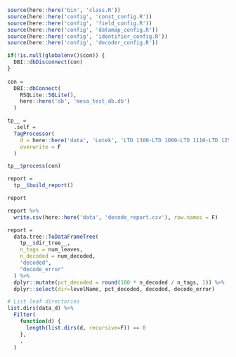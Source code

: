```r
source(here::here('bin', 'class.R'))
source(here::here('config', 'const_config.R'))
source(here::here('config', 'field_config.R'))
source(here::here('config', 'datamap_config.R'))
source(here::here('config', 'identifier_config.R'))
source(here::here('config', 'decoder_config.R'))
```


```r
if(!is.null(globalenv()$con)) {
  DBI::dbDisconnect(con)
}
  
con = 
  DBI::dbConnect(
    RSQLite::SQLite(),
    here::here('db', 'mesa_test_db.db')
  )
```


```r
tp__ = 
  .self = 
  TagProcessor(
    d = here::here('data', 'Lotek', 'LTD 1300-LTD 1000-LTD 1110-LTD 1250'),
    overwrite = F
  )

tp__$process(con)

report = 
  tp__$build_report()

report

report %>% 
  write.csv(here::here('data', 'decode_report.csv'), row.names = F)
```





```r
report = 
  data.tree::ToDataFrameTree(
    tp__$dir_tree__, 
    n_tags = num_leaves,
    n_decoded = num_decoded,
    "decoded",
    "decode_error"
  ) %>% 
  dplyr::mutate(pct_decoded = round(100 * n_decoded / n_tags, 1)) %>% 
  dplyr::select(dir=levelName, pct_decoded, decoded, decode_error)
```


```r
# List leaf directories
list.dirs(data_d) %>% 
  Filter(
    function(d) {
      length(list.dirs(d, recursive=F)) == 0
    },
    .
  )
```




















